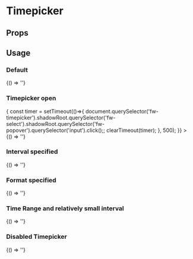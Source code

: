 
# Timepicker
<Meta
  title='Timepicker'
  component='fw-timepicker'
   />

## Props

<Props of="fw-timepicker"/>

## Usage

### Default
<Preview>
<Story name='Default with value'>{() => '<fw-timepicker value="23:00"></fw-timepicker>'}</Story>
</Preview>

### Timepicker open
<Preview>
<Story 
  name='Timepicker open'
  play={({ canvasElement }) => {
    const timer = setTimeout(()=>{
      document.querySelector('fw-timepicker').shadowRoot.querySelector('fw-select').shadowRoot.querySelector('fw-popover').querySelector('input').click();;
      clearTimeout(timer);
    }, 500);
  }}
>
    {() => '<fw-timepicker value="23:00"></fw-timepicker>'}
</Story>
</Preview>

### Interval specified
<Preview>
<Story name='Interval specified'>{() => '<fw-timepicker value="12:45" interval=45></fw-timepicker>'}</Story>
</Preview>

### Format specified
<Preview>
<Story name='Format specified'>{() => '<fw-timepicker format="HH:mm"></fw-timepicker>'}</Story>
</Preview>

### Time Range and relatively small interval
<Preview>
<Story name='Time Range and relatively small interval'>{() => '<fw-timepicker min-time="04:30 AM" max-time="08:26 AM" interval=3></fw-timepicker>'}</Story>
</Preview>

### Disabled Timepicker
<Preview>
<Story name='Disabled Timepicker'>{() => '<fw-timepicker value="00:30" disabled></fw-timepicker>'}</Story>
</Preview>